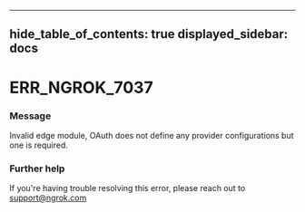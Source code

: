 

---
hide_table_of_contents: true
displayed_sidebar: docs
---


# ERR_NGROK_7037

### Message
Invalid edge module, OAuth does not define any provider configurations but one is required.

<ErrorDetails error="err_ngrok_7037" />



### Further help
If you're having trouble resolving this error, please reach out to [support@ngrok.com](mailto:support@ngrok.com?subject=Help%20with%20ERR_NGROK_7037)

